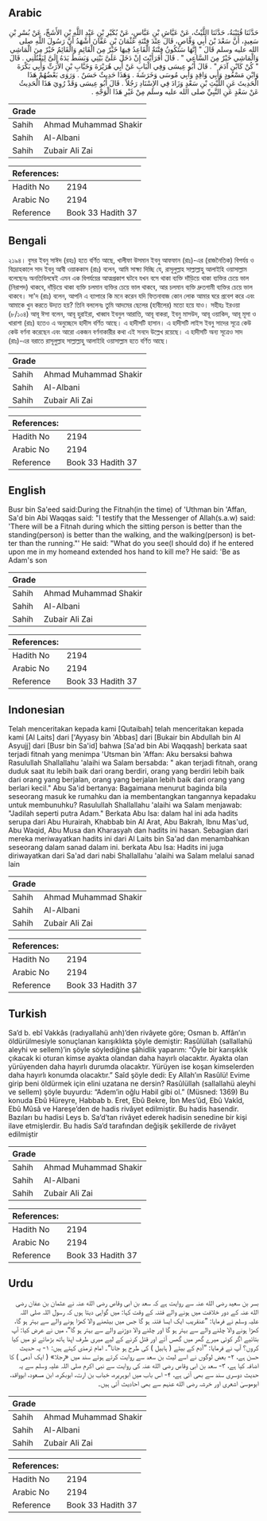 ## Arabic


<div dir="rtl" lang="ar" style={{fontSize:'larger',backgroundColor:'#f8f9fa',padding:20}}>
حَدَّثَنَا قُتَيْبَةُ، حَدَّثَنَا اللَّيْثُ، عَنْ عَيَّاشِ بْنِ عَبَّاسٍ، عَنْ بُكَيْرِ بْنِ عَبْدِ اللَّهِ بْنِ الأَشَجِّ، عَنْ بُسْرِ بْنِ سَعِيدٍ، أَنَّ سَعْدَ بْنَ أَبِي وَقَّاصٍ، قَالَ عِنْدَ فِتْنَةِ عُثْمَانَ بْنِ عَفَّانَ أَشْهَدُ أَنَّ رَسُولَ اللَّهِ صلى الله عليه وسلم قَالَ ‏"‏ إِنَّهَا سَتَكُونُ فِتْنَةٌ الْقَاعِدُ فِيهَا خَيْرٌ مِنَ الْقَائِمِ وَالْقَائِمُ خَيْرٌ مِنَ الْمَاشِي وَالْمَاشِي خَيْرٌ مِنَ السَّاعِي ‏"‏ ‏.‏ قَالَ أَفَرَأَيْتَ إِنْ دَخَلَ عَلَىَّ بَيْتِي وَبَسَطَ يَدَهُ إِلَىَّ لِيَقْتُلَنِي ‏.‏ قَالَ ‏"‏ كُنْ كَابْنِ آدَمَ ‏"‏ ‏.‏ قَالَ أَبُو عِيسَى وَفِي الْبَابِ عَنْ أَبِي هُرَيْرَةَ وَخَبَّابِ بْنِ الأَرَتِّ وَأَبِي بَكْرَةَ وَابْنِ مَسْعُودٍ وَأَبِي وَاقِدٍ وَأَبِي مُوسَى وَخَرَشَةَ ‏.‏ وَهَذَا حَدِيثٌ حَسَنٌ ‏.‏ وَرَوَى بَعْضُهُمْ هَذَا الْحَدِيثَ عَنِ اللَّيْثِ بْنِ سَعْدٍ وَزَادَ فِي الإِسْنَادِ رَجُلاً ‏.‏ قَالَ أَبُو عِيسَى وَقَدْ رُوِيَ هَذَا الْحَدِيثُ عَنْ سَعْدٍ عَنِ النَّبِيِّ صلى الله عليه وسلم مِنْ غَيْرِ هَذَا الْوَجْهِ ‏.‏
</div>
<div style={{backgroundColor:'#f8f9fa',padding:20, marginBottom: 10}}><table> <thead> <tr> <th>Grade</th> <th></th> </tr> </thead> <tbody> <tr><td>Sahih</td><td>Ahmad Muhammad Shakir</td></tr><tr><td>Sahih</td><td>Al-Albani</td></tr><tr><td>Sahih</td><td>Zubair Ali Zai</td></tr></tbody></table><table> <thead> <tr> <th>References:</th> <th></th> </tr> </thead> <tbody><tr><td>Hadith No</td><td>2194</td></tr><tr><td>Arabic No</td><td>2194</td></tr><tr><td>Reference</td><td>Book 33 Hadith 37</td></tr></tbody></table></div>

## Bengali


<div dir="ltr" lang="bn" style={{fontSize:'larger',backgroundColor:'#f8f9fa',padding:20}}>
২১৯৪। বুসর ইবনু সাঈদ (রহঃ) হতে বর্ণিত আছে, খালীফা উসমান ইবনু আফফান (রাঃ)-এর (রাজনৈতিক) বিপর্যয় ও বিদ্রোহকালে সাদ ইবনু আবী ওয়াককাস (রাঃ) বলেন, আমি সাক্ষ্য দিচ্ছি যে, রাসূলুল্লাহ সাল্লাল্লাহু আলাইহি ওয়াসাল্লাম বলেছেনঃ অনতিবিলম্বেই এমন এক বিপর্যয়ের আত্মপ্রকাশ ঘটবে যখন বসে থাকা ব্যক্তি দাঁড়িয়ে থাকা ব্যক্তির চেয়ে ভাল (নিরাপদ) থাকবে, দাঁড়িয়ে থাকা ব্যক্তি চলমান ব্যক্তির চেয়ে ভাল থাকবে, আর চলমান ব্যক্তি দ্রুতগামী ব্যক্তির চেয়ে ভাল থাকবে। সা'দ (রাঃ) বলেন, আপনি এ ব্যাপারে কি মনে করেন যদি ফিতনাবাজ কোন লোক আমার ঘরে প্রবেশ করে এবং আমাকে খুন করতে উদ্যত হয়? তিনি বললেনঃ তুমি আদমের ছেলের (হাবীলের) মতো হয়ে যাও। সহীহঃ ইরওয়া (৮/১০৪) আবূ ঈসা বলেন, আবূ হুরাইরা, খাব্বাব ইবনুল আরাত্তি, আবূ বাকরা, ইবনু মাসউদ, আবূ ওয়াকিদ, আবূ মূসা ও খারাশা (রাঃ) হতেও এ অনুচ্ছেদে হাদীস বর্ণিত আছে। এ হাদীসটি হাসান। এ হাদীসটি লাইস ইবনু সাদের সূত্রে কেউ কেউ বর্ণনা করেছেন এবং আরো একজন বর্ণনাকারীর কথা এই সনদে উল্লেখ রয়েছে। এ হাদীসটি অন্য সূত্রেও সাদ (রাঃ)-এর বরাতে রাসূলুল্লাহ সাল্লাল্লাহু আলাইহি ওয়াসাল্লাম হতে বর্ণিত আছে।
</div>
<div style={{backgroundColor:'#f8f9fa',padding:20, marginBottom: 10}}><table> <thead> <tr> <th>Grade</th> <th></th> </tr> </thead> <tbody> <tr><td>Sahih</td><td>Ahmad Muhammad Shakir</td></tr><tr><td>Sahih</td><td>Al-Albani</td></tr><tr><td>Sahih</td><td>Zubair Ali Zai</td></tr></tbody></table><table> <thead> <tr> <th>References:</th> <th></th> </tr> </thead> <tbody><tr><td>Hadith No</td><td>2194</td></tr><tr><td>Arabic No</td><td>2194</td></tr><tr><td>Reference</td><td>Book 33 Hadith 37</td></tr></tbody></table></div>

## English


<div dir="ltr" lang="en" style={{fontSize:'larger',backgroundColor:'#f8f9fa',padding:20}}>
Busr bin Sa'eed said:During the Fitnah(in the time) of 'Uthman bin 'Affan, Sa'd bin Abi Waqqas said: "I testify that the Messenger of Allah(s.a.w) said: 'There will be a Fitnah during which the sitting person is better than the standing(person) is better than the walking, and the walking(person) is better than the running."' He said: "What do you see(I should do) if he entered upon me in my homeand extended hos hand to kill me? He said: 'Be as Adam's son
</div>
<div style={{backgroundColor:'#f8f9fa',padding:20, marginBottom: 10}}><table> <thead> <tr> <th>Grade</th> <th></th> </tr> </thead> <tbody> <tr><td>Sahih</td><td>Ahmad Muhammad Shakir</td></tr><tr><td>Sahih</td><td>Al-Albani</td></tr><tr><td>Sahih</td><td>Zubair Ali Zai</td></tr></tbody></table><table> <thead> <tr> <th>References:</th> <th></th> </tr> </thead> <tbody><tr><td>Hadith No</td><td>2194</td></tr><tr><td>Arabic No</td><td>2194</td></tr><tr><td>Reference</td><td>Book 33 Hadith 37</td></tr></tbody></table></div>

## Indonesian


<div dir="ltr" lang="id" style={{fontSize:'larger',backgroundColor:'#f8f9fa',padding:20}}>
Telah menceritakan kepada kami [Qutaibah] telah menceritakan kepada kami [Al Laits] dari ['Ayyasy bin 'Abbas] dari [Bukair bin Abdullah bin Al Asyujj] dari [Busr bin Sa'id] bahwa [Sa'ad bin Abi Waqqash] berkata saat terjadi fitnah yang menimpa 'Utsman bin 'Affan: Aku bersaksi bahwa Rasulullah Shallallahu 'alaihi wa Salam bersabda: " akan terjadi fitnah, orang duduk saat itu lebih baik dari orang berdiri, orang yang berdiri lebih baik dari orang yang berjalan, orang yang berjalan lebih baik dari orang yang berlari kecil." Abu Sa'id bertanya: Bagaimana menurut baginda bila seseorang masuk ke rumahku dan ia membentangkan tangannya kepadaku untuk membunuhku? Rasulullah Shallallahu 'alaihi wa Salam menjawab: "Jadilah seperti putra Adam." Berkata Abu Isa: dalam hal ini ada hadits serupa dari Abu Hurairah, Khabbab bin Al Arat, Abu Bakrah, Ibnu Mas'ud, Abu Waqid, Abu Musa dan Kharasyah dan hadits ini hasan. Sebagian dari mereka meriwayatkan hadits ini dari Al Laits bin Sa'ad dan menambahkan seseorang dalam sanad dalam ini. berkata Abu Isa: Hadits ini juga diriwayatkan dari Sa'ad dari nabi Shallallahu 'alaihi wa Salam melalui sanad lain
</div>
<div style={{backgroundColor:'#f8f9fa',padding:20, marginBottom: 10}}><table> <thead> <tr> <th>Grade</th> <th></th> </tr> </thead> <tbody> <tr><td>Sahih</td><td>Ahmad Muhammad Shakir</td></tr><tr><td>Sahih</td><td>Al-Albani</td></tr><tr><td>Sahih</td><td>Zubair Ali Zai</td></tr></tbody></table><table> <thead> <tr> <th>References:</th> <th></th> </tr> </thead> <tbody><tr><td>Hadith No</td><td>2194</td></tr><tr><td>Arabic No</td><td>2194</td></tr><tr><td>Reference</td><td>Book 33 Hadith 37</td></tr></tbody></table></div>

## Turkish


<div dir="ltr" lang="tr" style={{fontSize:'larger',backgroundColor:'#f8f9fa',padding:20}}>
Sa’d b. ebî Vakkâs (radıyallahü anh)’den rivâyete göre; Osman b. Affân’ın öldürülmesiyle sonuçlanan karışıklıkta şöyle demiştir: Rasûlüllah (sallallahü aleyhi ve sellem)’in şöyle söylediğine şâhidlik yaparım: “Öyle bir karışıklık çıkacak ki oturan kimse ayakta olandan daha hayırlı olacaktır. Ayakta olan yürüyenden daha hayırlı durumda olacaktır. Yürüyen ise koşan kimselerden daha hayırlı konumda olacaktır.” Saîd şöyle dedi: Ey Allah’ın Rasûlü! Evime girip beni öldürmek için elini uzatana ne dersin? Rasûlüllah (sallallahü aleyhi ve sellem) şöyle buyurdu: “Adem’in oğlu Habil gibi ol.” (Müsned: 1369) Bu konuda Ebû Hüreyre, Habbab b. Eret, Ebû Bekre, İbn Mes’ûd, Ebû Vakîd, Ebû Mûsâ ve Hareşe’den de hadis rivâyet edilmiştir. Bu hadis hasendir. Bazıları bu hadisi Leys b. Sa’d’tan rivâyet ederek hadisin senedine bir kişi ilave etmişlerdir. Bu hadis Sa’d tarafından değişik şekillerde de rivâyet edilmiştir
</div>
<div style={{backgroundColor:'#f8f9fa',padding:20, marginBottom: 10}}><table> <thead> <tr> <th>Grade</th> <th></th> </tr> </thead> <tbody> <tr><td>Sahih</td><td>Ahmad Muhammad Shakir</td></tr><tr><td>Sahih</td><td>Al-Albani</td></tr><tr><td>Sahih</td><td>Zubair Ali Zai</td></tr></tbody></table><table> <thead> <tr> <th>References:</th> <th></th> </tr> </thead> <tbody><tr><td>Hadith No</td><td>2194</td></tr><tr><td>Arabic No</td><td>2194</td></tr><tr><td>Reference</td><td>Book 33 Hadith 37</td></tr></tbody></table></div>

## Urdu


<div dir="rtl" lang="ur" style={{fontSize:'larger',backgroundColor:'#f8f9fa',padding:20}}>
بسر بن سعید رضی الله عنہ سے روایت ہے کہ سعد بن ابی وقاص رضی الله عنہ نے عثمان بن عفان رضی الله عنہ کے دور خلافت میں ہونے والے فتنہ کے وقت کہا: میں گواہی دیتا ہوں کہ رسول اللہ صلی اللہ علیہ وسلم نے فرمایا: ”عنقریب ایک ایسا فتنہ ہو گا جس میں بیٹھنے والا کھڑا ہونے والے سے بہتر ہو گا، کھڑا ہونے والا چلنے والے سے بہتر ہو گا اور چلنے والا دوڑنے والے سے بہتر ہو گا“، میں نے عرض کیا: آپ بتائیے اگر کوئی میرے گھر میں گھس آئے اور قتل کرنے کے لیے میری طرف اپنا ہاتھ بڑھائے تو میں کیا کروں؟ آپ نے فرمایا: ”آدم کے بیٹے ( ہابیل ) کی طرح ہو جانا“۔ امام ترمذی کہتے ہیں: ۱- یہ حدیث حسن ہے، ۲- بعض لوگوں نے اسے لیث بن سعد سے روایت کرتے ہوئے سند میں «رجلا» ( ایک آدمی ) کا اضافہ کیا ہے، ۳- سعد بن ابی وقاص رضی الله عنہ کی روایت سے نبی اکرم صلی اللہ علیہ وسلم سے یہ حدیث دوسری سند سے بھی آئی ہے، ۴- اس باب میں ابوہریرہ، خباب بن ارت، ابوبکرہ، ابن مسعود، ابوواقد، ابوموسیٰ اشعری اور خرشہ رضی الله عنہم سے بھی احادیث آئی ہیں۔
</div>
<div style={{backgroundColor:'#f8f9fa',padding:20, marginBottom: 10}}><table> <thead> <tr> <th>Grade</th> <th></th> </tr> </thead> <tbody> <tr><td>Sahih</td><td>Ahmad Muhammad Shakir</td></tr><tr><td>Sahih</td><td>Al-Albani</td></tr><tr><td>Sahih</td><td>Zubair Ali Zai</td></tr></tbody></table><table> <thead> <tr> <th>References:</th> <th></th> </tr> </thead> <tbody><tr><td>Hadith No</td><td>2194</td></tr><tr><td>Arabic No</td><td>2194</td></tr><tr><td>Reference</td><td>Book 33 Hadith 37</td></tr></tbody></table></div>